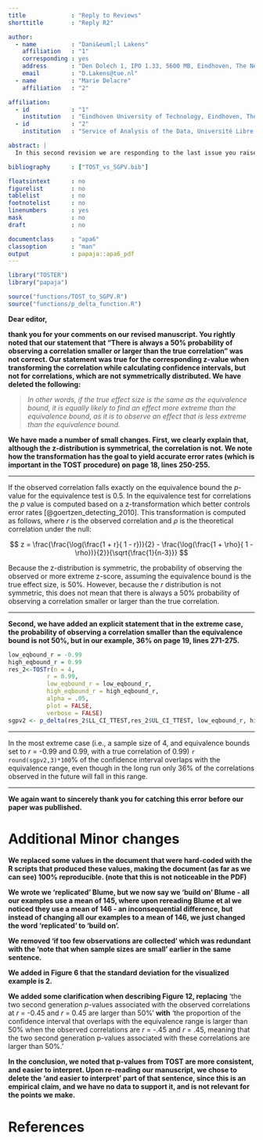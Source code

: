 ```yaml
---
title             : "Reply to Reviews"
shorttitle        : "Reply R2"

author:
  - name          : "Dani&euml;l Lakens"
    affiliation   : "1"
    corresponding : yes
    address       : "Den Dolech 1, IPO 1.33, 5600 MB, Eindhoven, The Netherlands"
    email         : "D.Lakens@tue.nl"
  - name          : "Marie Delacre"
    affiliation   : "2"

affiliation:
  - id            : "1"
    institution   : "Eindhoven University of Technology, Eindhoven, The Netherlands"
  - id            : "2"
    institution   : "Service of Analysis of the Data, Université Libre de Bruxelles, Belgium"

abstract: |
  In this second revision we are responding to the last issue you raised concerning our incorrect statement that 50% of the expected correlations fall below the observed correlation. We are extremely grateful you pointed out this incorrect statement, and have corrected it as explained below. We have also made some minor changes after carefully re-reading the manuscript that we detail at the end of this letter. We hope you think our submission is ready to be accepted for publication in Meta-Psychology.

bibliography      : ["TOST_vs_SGPV.bib"]

floatsintext      : no
figurelist        : no
tablelist         : no
footnotelist      : no
linenumbers       : yes
mask              : no
draft             : no

documentclass     : "apa6"
classoption       : "man"
output            : papaja::apa6_pdf
---
```



```r
library("TOSTER")
library("papaja")
```
```r
source("functions/TOST_to_SGPV.R")
source("functions/p_delta_function.R")
```

**Dear editor,** 

**thank you for your comments on our revised manuscript. You rightly noted that our statement that "There is always a 50% probability of observing a correlation smaller or larger than the true correlation" was not correct. Our statement was true for the corresponding z-value when transforming the correlation while calculating confidence intervals, but not for correlations, which are not symmetrically distributed. We have deleted the following:**

> *In other words, if the true effect size is the same as the equivalence bound, it is equally likely to find an effect more extreme than the equivalence bound, as it is to observe an effect that is less extreme than the equivalence bound.*

**We have made a number of small changes. First, we clearly explain that, although the z-distribution is symmetrical, the correlation is not. We note how the transformation has the goal to yield accurate error rates (which is important in the TOST procedure) on page 18, lines 250-255.**

-------------------------------------------------------------------------------

If the observed correlation falls exactly on the equivalence bound the *p*-value for the equivalence test is 0.5. In the equivalence test for correlations the *p* value is computed based on a z-transformation which better controls error rates [@goertzen_detecting_2010]. This transformation is computed as follows, where  *r* is the observed correlation and $\rho$ is the theoretical correlation under the null: 

$$
z = \frac{\frac{\log(\frac{1 + r}{ 1 - r})}{2} - \frac{\log(\frac{1 + \rho}{ 1 - \rho})}{2}}{\sqrt{\frac{1}{n-3}}}
$$

Because the z-distribution is symmetric, the probability of observing the observed or more extreme z-score, assuming the equivalence bound is the true effect size, is 50%. However, because the *r* distribution is not symmetric, this does not mean that there is always a 50% probability of observing a correlation smaller or larger than the true correlation. 

-------------------------------------------------------------------------------

**Second, we have added an explicit statement that in the extreme case, the probability of observing a correlation smaller than the equivalence bound is not 50%, but in our example, 36% on page 19, lines 271-275.**

```r
low_eqbound_r = -0.99
high_eqbound_r = 0.99
res_2<-TOSTr(n = 4,
           r = 0.99,
           low_eqbound_r = low_eqbound_r,
           high_eqbound_r = high_eqbound_r,
           alpha = .05,
           plot = FALSE,
           verbose = FALSE)
sgpv2 <- p_delta(res_2$LL_CI_TTEST,res_2$UL_CI_TTEST, low_eqbound_r, high_eqbound_r)

```

-------------------------------------------------------------------------------

In the most extreme case (i.e., a sample size of 4, and equivalence bounds set to *r* = -0.99 and 0.99, with a true correlation of 0.99) `r round(sgpv2,3)*100`% of the confidence interval overlaps with the equivalence range, even though in the long run only 36% of the correlations observed in the future will fall in this range.

-------------------------------------------------------------------------------

**We again want to sincerely thank you for catching this error before our paper was publlished.**

# Additional Minor changes

**We replaced some values in the document that were hard-coded with the R scripts that produced these values, making the document (as far as we can see) 100% reproducible. (note that this is not noticeable in the PDF)** 

**We wrote we 'replicated' Blume, but we now say we 'build on' Blume - all our examples use a mean of 145, where upon rereading Blume et al we noticed they use a mean of 146 - an inconsequential difference, but instead of changing all our examples to a mean of 146, we just changed the word 'replicated' to 'build on'.** 

**We removed 'if too few observations are collected' which was redundant with the 'note that when sample sizes are small' earlier in the same sentence.**

**We added in Figure 6 that the standard deviation for the visualized example is 2.**

**We added some clarification when describing Figure 12, replacing** 'the two second generation *p*-values associated with the observed correlations at *r* = -0.45 and *r* = 0.45 are larger than 50%' **with** 'the proportion of the confidence interval that overlaps with the equivalence range is larger than 50% when the observed correlations are *r* = -.45 and *r* = .45, meaning that the two second generation p-values associated with these correlations are larger than 50%.'

**In the conclusion, we noted that p-values from TOST are more consistent, and easier to interpret. Upon re-reading our manuscript, we chose to delete the 'and easier to interpret' part of that sentence, since this is an empirical claim, and we have no data to support it, and is not relevant for the points we make.**

\newpage

# References

\begingroup
\setlength{\parindent}{-0.5in}
\setlength{\leftskip}{0.5in}

<div id = "refs"></div>
\endgroup
